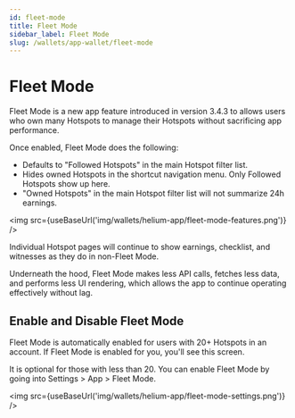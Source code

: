 ```yaml
---
id: fleet-mode
title: Fleet Mode
sidebar_label: Fleet Mode
slug: /wallets/app-wallet/fleet-mode
---
```



# Fleet Mode

Fleet Mode is a new app feature introduced in version 3.4.3 to allows users who own many Hotspots to
manage their Hotspots without sacrificing app performance.

Once enabled, Fleet Mode does the following:

- Defaults to "Followed Hotspots" in the main Hotspot filter list.
- Hides owned Hotspots in the shortcut navigation menu. Only Followed Hotspots show up here.
- "Owned Hotspots" in the main Hotspot filter list will not summarize 24h earnings.

<img src={useBaseUrl('img/wallets/helium-app/fleet-mode-features.png')} />

Individual Hotspot pages will continue to show earnings, checklist, and witnesses as they do in
non-Fleet Mode.

Underneath the hood, Fleet Mode makes less API calls, fetches less data, and performs less UI
rendering, which allows the app to continue operating effectively without lag.

## Enable and Disable Fleet Mode

Fleet Mode is automatically enabled for users with 20+ Hotspots in an account. If Fleet Mode is
enabled for you, you'll see this screen.

It is optional for those with less than 20. You can enable Fleet Mode by going into Settings > App >
Fleet Mode.

<img src={useBaseUrl('img/wallets/helium-app/fleet-mode-settings.png')} />
